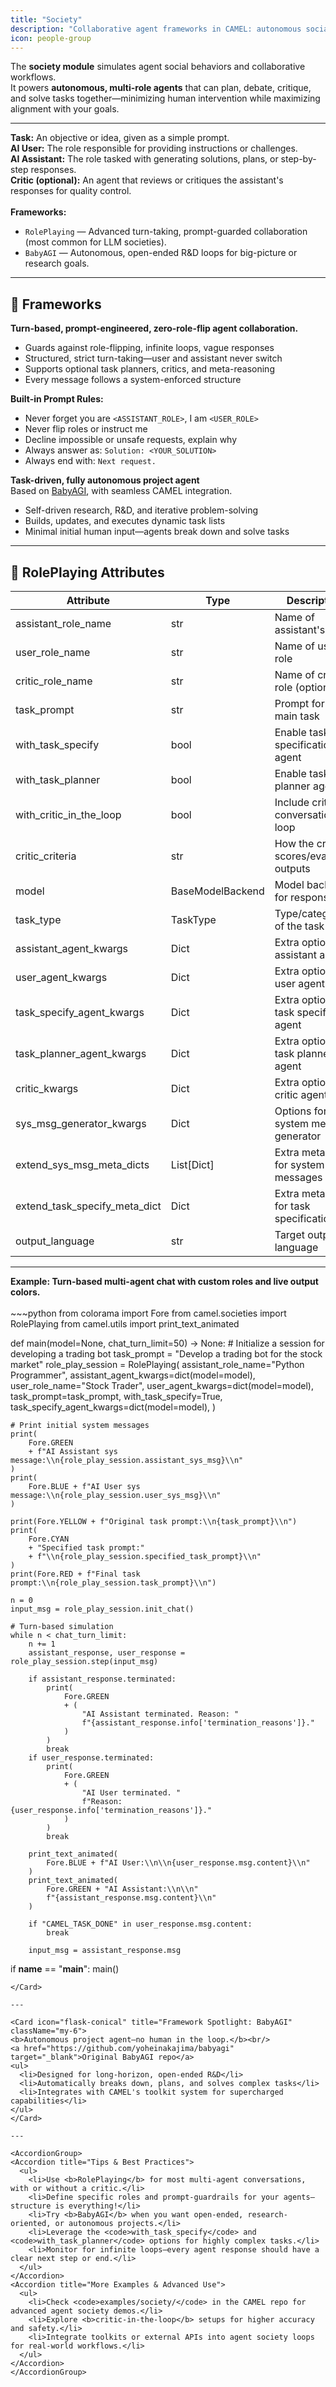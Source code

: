 ```yaml
---
title: "Society"
description: "Collaborative agent frameworks in CAMEL: autonomous social behaviors, role-based task solving, and turn-based agent societies."
icon: people-group
---
```


<Note type="info" title="What is the Society Module?">
  The <b>society module</b> simulates agent social behaviors and collaborative workflows.<br/>
  It powers <b>autonomous, multi-role agents</b> that can plan, debate, critique, and solve tasks together—minimizing human intervention while maximizing alignment with your goals.
</Note>

---

<Card icon="users" title="Society Concepts: How Do AI Agents Interact?" className="my-6">
  <b>Task:</b> An objective or idea, given as a simple prompt.<br/>
  <b>AI User:</b> The role responsible for providing instructions or challenges.<br/>
  <b>AI Assistant:</b> The role tasked with generating solutions, plans, or step-by-step responses.<br/>
  <b>Critic (optional):</b> An agent that reviews or critiques the assistant's responses for quality control.<br/><br/>
  <b>Frameworks:</b>
  <ul>
    <li><code>RolePlaying</code> — Advanced turn-taking, prompt-guarded collaboration (most common for LLM societies).</li>
    <li><code>BabyAGI</code> — Autonomous, open-ended R&D loops for big-picture or research goals.</li>
  </ul>
</Card>

---

## 🤝 Frameworks

<div style={{ display: "flex", gap: "1.5rem", flexWrap: "wrap" }}>
  <Card icon="repeat" title="RolePlaying" style={{ flex: "1 1 320px" }}>
    <b>Turn-based, prompt-engineered, zero-role-flip agent collaboration.</b>
    <ul>
      <li>Guards against role-flipping, infinite loops, vague responses</li>
      <li>Structured, strict turn-taking—user and assistant never switch</li>
      <li>Supports optional task planners, critics, and meta-reasoning</li>
      <li>Every message follows a system-enforced structure</li>
    </ul>
    <div>
      <b>Built-in Prompt Rules:</b>
      <ul style={{ marginBottom: 0 }}>
        <li>Never forget you are <code>&lt;ASSISTANT_ROLE&gt;</code>, I am <code>&lt;USER_ROLE&gt;</code></li>
        <li>Never flip roles or instruct me</li>
        <li>Decline impossible or unsafe requests, explain why</li>
        <li>Always answer as: <code>Solution: &lt;YOUR_SOLUTION&gt;</code></li>
        <li>Always end with: <code>Next request.</code></li>
      </ul>
    </div>
  </Card>
  <Card icon="flask" title="BabyAGI" style={{ flex: "1 1 320px" }}>
    <b>Task-driven, fully autonomous project agent</b><br/>
    Based on <a href="https://github.com/yoheinakajima/babyagi" target="_blank">BabyAGI</a>, with seamless CAMEL integration.
    <ul>
      <li>Self-driven research, R&D, and iterative problem-solving</li>
      <li>Builds, updates, and executes dynamic task lists</li>
      <li>Minimal initial human input—agents break down and solve tasks</li>
    </ul>
  </Card>
</div>

---

## 🧩 RolePlaying Attributes

<AccordionGroup>
  <Accordion title="All RolePlaying Parameters">
    <table>
      <thead>
        <tr>
          <th>Attribute</th>
          <th>Type</th>
          <th>Description</th>
        </tr>
      </thead>
      <tbody>
        <tr><td>assistant_role_name</td><td>str</td><td>Name of assistant's role</td></tr>
        <tr><td>user_role_name</td><td>str</td><td>Name of user's role</td></tr>
        <tr><td>critic_role_name</td><td>str</td><td>Name of critic's role (optional)</td></tr>
        <tr><td>task_prompt</td><td>str</td><td>Prompt for the main task</td></tr>
        <tr><td>with_task_specify</td><td>bool</td><td>Enable task specification agent</td></tr>
        <tr><td>with_task_planner</td><td>bool</td><td>Enable task planner agent</td></tr>
        <tr><td>with_critic_in_the_loop</td><td>bool</td><td>Include critic in conversation loop</td></tr>
        <tr><td>critic_criteria</td><td>str</td><td>How the critic scores/evaluates outputs</td></tr>
        <tr><td>model</td><td>BaseModelBackend</td><td>Model backend for responses</td></tr>
        <tr><td>task_type</td><td>TaskType</td><td>Type/category of the task</td></tr>
        <tr><td>assistant_agent_kwargs</td><td>Dict</td><td>Extra options for assistant agent</td></tr>
        <tr><td>user_agent_kwargs</td><td>Dict</td><td>Extra options for user agent</td></tr>
        <tr><td>task_specify_agent_kwargs</td><td>Dict</td><td>Extra options for task specify agent</td></tr>
        <tr><td>task_planner_agent_kwargs</td><td>Dict</td><td>Extra options for task planner agent</td></tr>
        <tr><td>critic_kwargs</td><td>Dict</td><td>Extra options for critic agent</td></tr>
        <tr><td>sys_msg_generator_kwargs</td><td>Dict</td><td>Options for system message generator</td></tr>
        <tr><td>extend_sys_msg_meta_dicts</td><td>List[Dict]</td><td>Extra metadata for system messages</td></tr>
        <tr><td>extend_task_specify_meta_dict</td><td>Dict</td><td>Extra metadata for task specification</td></tr>
        <tr><td>output_language</td><td>str</td><td>Target output language</td></tr>
      </tbody>
    </table>
  </Accordion>
</AccordionGroup>

---

<Card icon="zap" title="Get Started: RolePlaying in Action" className="my-6">
  <b>Example: Turn-based multi-agent chat with custom roles and live output colors.</b>
  <br/><br/>
  ~~~python
from colorama import Fore
from camel.societies import RolePlaying
from camel.utils import print_text_animated

def main(model=None, chat_turn_limit=50) -> None:
    # Initialize a session for developing a trading bot
    task_prompt = "Develop a trading bot for the stock market"
    role_play_session = RolePlaying(
        assistant_role_name="Python Programmer",
        assistant_agent_kwargs=dict(model=model),
        user_role_name="Stock Trader",
        user_agent_kwargs=dict(model=model),
        task_prompt=task_prompt,
        with_task_specify=True,
        task_specify_agent_kwargs=dict(model=model),
    )

    # Print initial system messages
    print(
        Fore.GREEN
        + f"AI Assistant sys message:\\n{role_play_session.assistant_sys_msg}\\n"
    )
    print(
        Fore.BLUE + f"AI User sys message:\\n{role_play_session.user_sys_msg}\\n"
    )

    print(Fore.YELLOW + f"Original task prompt:\\n{task_prompt}\\n")
    print(
        Fore.CYAN
        + "Specified task prompt:"
        + f"\\n{role_play_session.specified_task_prompt}\\n"
    )
    print(Fore.RED + f"Final task prompt:\\n{role_play_session.task_prompt}\\n")

    n = 0
    input_msg = role_play_session.init_chat()

    # Turn-based simulation
    while n < chat_turn_limit:
        n += 1
        assistant_response, user_response = role_play_session.step(input_msg)

        if assistant_response.terminated:
            print(
                Fore.GREEN
                + (
                    "AI Assistant terminated. Reason: "
                    f"{assistant_response.info['termination_reasons']}."
                )
            )
            break
        if user_response.terminated:
            print(
                Fore.GREEN
                + (
                    "AI User terminated. "
                    f"Reason: {user_response.info['termination_reasons']}."
                )
            )
            break

        print_text_animated(
            Fore.BLUE + f"AI User:\\n\\n{user_response.msg.content}\\n"
        )
        print_text_animated(
            Fore.GREEN + "AI Assistant:\\n\\n"
            f"{assistant_response.msg.content}\\n"
        )

        if "CAMEL_TASK_DONE" in user_response.msg.content:
            break

        input_msg = assistant_response.msg

if __name__ == "__main__":
    main()
  ~~~
</Card>

---

<Card icon="flask-conical" title="Framework Spotlight: BabyAGI" className="my-6">
  <b>Autonomous project agent—no human in the loop.</b><br/>
  <a href="https://github.com/yoheinakajima/babyagi" target="_blank">Original BabyAGI repo</a>
  <ul>
    <li>Designed for long-horizon, open-ended R&D</li>
    <li>Automatically breaks down, plans, and solves complex tasks</li>
    <li>Integrates with CAMEL's toolkit system for supercharged capabilities</li>
  </ul>
</Card>

---

<AccordionGroup>
  <Accordion title="Tips & Best Practices">
    <ul>
      <li>Use <b>RolePlaying</b> for most multi-agent conversations, with or without a critic.</li>
      <li>Define specific roles and prompt-guardrails for your agents—structure is everything!</li>
      <li>Try <b>BabyAGI</b> when you want open-ended, research-oriented, or autonomous projects.</li>
      <li>Leverage the <code>with_task_specify</code> and <code>with_task_planner</code> options for highly complex tasks.</li>
      <li>Monitor for infinite loops—every agent response should have a clear next step or end.</li>
    </ul>
  </Accordion>
  <Accordion title="More Examples & Advanced Use">
    <ul>
      <li>Check <code>examples/society/</code> in the CAMEL repo for advanced agent society demos.</li>
      <li>Explore <b>critic-in-the-loop</b> setups for higher accuracy and safety.</li>
      <li>Integrate toolkits or external APIs into agent society loops for real-world workflows.</li>
    </ul>
  </Accordion>
</AccordionGroup>
